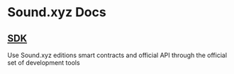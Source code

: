 # Sound.xyz Docs

## [SDK](/sdk)

Use Sound.xyz editions smart contracts and official API through the official set of development tools
